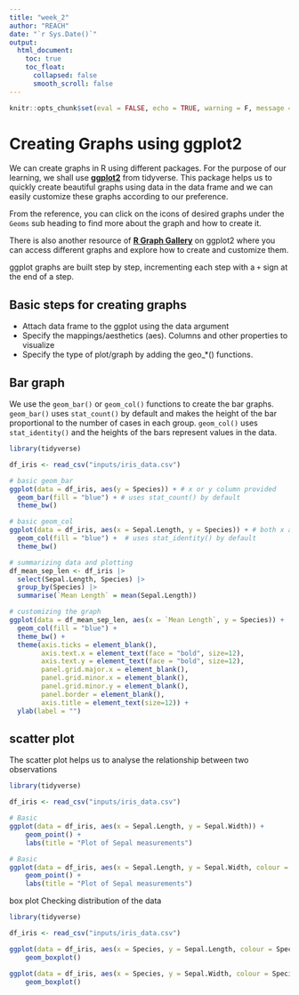 ```yaml
---
title: "week_2"
author: "REACH"
date: "`r Sys.Date()`"
output:
  html_document:
    toc: true
    toc_float:
      collapsed: false
      smooth_scroll: false
---
```


```r
knitr::opts_chunk$set(eval = FALSE, echo = TRUE, warning = F, message = F, results = "hide")
```

# Creating Graphs using ggplot2

We can create graphs in R using different packages. For the purpose of our learning, we shall use **[ggplot2](https://ggplot2.tidyverse.org/reference/)** from tidyverse. This package helps us to quickly create beautiful graphs using data in the data frame and we can easily customize these graphs according to our preference.

From the reference, you can click on the icons of desired graphs under the `Geoms` sub heading to find more about the graph and how to create it.

There is also another resource of **[R Graph Gallery](https://r-graph-gallery.com/ggplot2-package.html)** on ggplot2 where you can access different graphs and explore how to create and customize them.

ggplot graphs are built step by step, incrementing each step with a `+` sign at the end of a step.

## Basic steps for creating graphs
- Attach data frame to the ggplot using the data argument
- Specify the mappings/aesthetics (aes). Columns and other properties to visualize
- Specify the type of plot/graph by adding the geo_*() functions.

## Bar graph

We use the `geom_bar()` or `geom_col()` functions to create the bar graphs. `geom_bar()` uses `stat_count()` by default and makes the height of the bar proportional to the number of cases in each group. `geom_col()` uses `stat_identity()` and the heights of the bars represent values in the data.

```r
library(tidyverse)

df_iris <- read_csv("inputs/iris_data.csv")

# basic geom_bar
ggplot(data = df_iris, aes(y = Species)) + # x or y column provided
  geom_bar(fill = "blue") + # uses stat_count() by default
  theme_bw()

# basic geom_col
ggplot(data = df_iris, aes(x = Sepal.Length, y = Species)) + # both x and y provided
  geom_col(fill = "blue") +  # uses stat_identity() by default
  theme_bw()

# summarizing data and plotting
df_mean_sep_len <- df_iris |> 
  select(Sepal.Length, Species) |> 
  group_by(Species) |> 
  summarise(`Mean Length` = mean(Sepal.Length))

# customizing the graph
ggplot(data = df_mean_sep_len, aes(x = `Mean Length`, y = Species)) +
  geom_col(fill = "blue") +
  theme_bw() +
  theme(axis.ticks = element_blank(),
        axis.text.x = element_text(face = "bold", size=12),
        axis.text.y = element_text(face = "bold", size=12),
        panel.grid.major.x = element_blank(),
        panel.grid.minor.x = element_blank(),
        panel.grid.minor.y = element_blank(),
        panel.border = element_blank(),
        axis.title = element_text(size=12)) +
  ylab(label = "")  

```

## scatter plot

The scatter plot helps us to analyse the relationship between two observations

```r

library(tidyverse)

df_iris <- read_csv("inputs/iris_data.csv")

# Basic
ggplot(data = df_iris, aes(x = Sepal.Length, y = Sepal.Width)) +
    geom_point() +
    labs(title = "Plot of Sepal measurements")

# Basic
ggplot(data = df_iris, aes(x = Sepal.Length, y = Sepal.Width, colour = Species)) +
    geom_point() +
    labs(title = "Plot of Sepal measurements")
```


box plot
Checking distribution of the data

```r
library(tidyverse)

df_iris <- read_csv("inputs/iris_data.csv")

ggplot(data = df_iris, aes(x = Species, y = Sepal.Length, colour = Species)) +
    geom_boxplot()

ggplot(data = df_iris, aes(x = Species, y = Sepal.Width, colour = Species)) +
    geom_boxplot()
```

